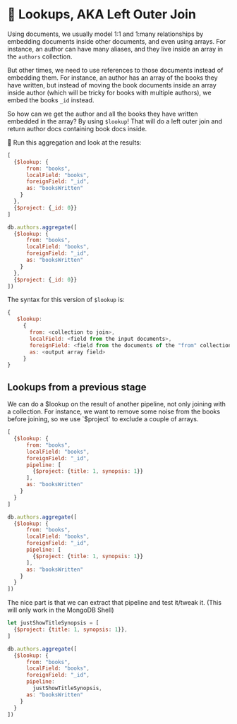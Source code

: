 
# 👐 Lookups, AKA Left Outer Join

Using documents, we usually model 1:1 and 1:many relationships by embedding documents inside other documents, and even using arrays. For instance, an author can have many aliases, and they live inside an array in the `authors` collection.

But other times, we need to use references to those documents instead of embedding them. For instance, an author has an array of the books they have written, but instead of moving the book documents inside an array inside author (which will be tricky for books with multiple authors), we embed the books `_id` instead.

So how can we get the author and all the books they have written embedded in the array? By using `$lookup`! That will do a left outer join and return author docs containing book docs inside. 

👐 Run this aggregation and look at the results:

<Tabs groupId="aggregations">
<TabItem value="atlas" label="Compass UI">

```js
[
  {$lookup: {
      from: "books",
      localField: "books",
      foreignField: "_id",
      as: "booksWritten"
    } 
  },
  {$project: {_id: 0}}
]
```
</TabItem>

<TabItem value="mongodb-shell" label="MongoDB Shell">

```js
db.authors.aggregate([
  {$lookup: {
      from: "books",
      localField: "books",
      foreignField: "_id",
      as: "booksWritten"
    } 
  },
  {$project: {_id: 0}}
])
```

</TabItem>
</Tabs>



The syntax for this version of `$lookup` is:

```js
{
   $lookup:
     {
       from: <collection to join>,
       localField: <field from the input documents>,
       foreignField: <field from the documents of the "from" collection>,
       as: <output array field>
     }
}
```

## Lookups from a previous stage

We can do a $lookup on the result of another pipeline, not only joining with a collection. For instance, we want to remove some noise from the books before joining, so we use `$project` to exclude a couple of arrays.


<Tabs groupId="aggregations">
<TabItem value="atlas" label="Compass UI">

```js
[
  {$lookup: {
      from: "books",
      localField: "books",
      foreignField: "_id",
      pipeline: [
        {$project: {title: 1, synopsis: 1}}
      ],
      as: "booksWritten"
    } 
  }
]
```

</TabItem>

<TabItem value="mongodb-shell" label="MongoDB Shell">

```js
db.authors.aggregate([
  {$lookup: {
      from: "books",
      localField: "books",
      foreignField: "_id",
      pipeline: [
        {$project: {title: 1, synopsis: 1}}
      ],
      as: "booksWritten"
    } 
  }
])
```

</TabItem>
</Tabs>


The nice part is that we can extract that pipeline and test it/tweak it. (This will only work in the MongoDB Shell)

<Tabs groupId="aggregations">
<TabItem value="mongodb-shell" label="MongoDB Shell">

```js
let justShowTitleSynopsis = [
  {$project: {title: 1, synopsis: 1}},
]

db.authors.aggregate([
  {$lookup: {
      from: "books",
      localField: "books",
      foreignField: "_id",
      pipeline:
        justShowTitleSynopsis,
      as: "booksWritten"
    } 
  }
])
```

</TabItem>
</Tabs>

